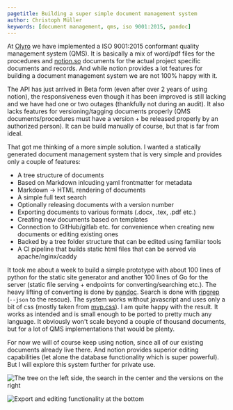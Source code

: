 ```yaml
---
pagetitle: Building a super simple document management system
author: Christoph Müller
keywords: [document management, qms, iso 9001:2015, pandoc]
---
```


At [Olyro](https://olyro.de/) we have implemented a ISO 9001:2015 conformant quality management system (QMS). It is basically a mix of word/pdf files for the procedures and [notion.so](https://notion.so) documents for the actual project specific documents and records. And while notion provides a lot features for building a document management system we are not 100% happy with it.

The API has just arrived in Beta form (even after over 2 years of using notion), the responsiveness even though it has been improved is still lacking and we have had one or two outages (thankfully not during an audit). It also lacks features for versioning/tagging documents properly (QMS documents/procedures must have a version + be released properly by an authorized person). It can be build manually of course, but that is far from ideal.

That got me thinking of a more simple solution. I wanted a statically generated document management system that is very simple and provides only a couple of features:

- A tree structure of documents
- Based on Markdown inlcuding yaml frontmatter for metadata
- Markdown -> HTML rendering of documents
- A simple full text search
- Optionally releasing documents with a version number
- Exporting documents to various formats (.docx, .tex, .pdf etc.)
- Creating new documents based on templates
- Connection to GitHub/gitlab etc. for convenience when creating new documents or editing existing ones
- Backed by a tree folder structure that can be edited using familiar tools
- A CI pipeline that builds static html files that can be served via apache/nginx/caddy

It took me about a week to build a simple prototype with about 100 lines of python for the static site generator and another 100 lines of Go for the server (static file serving + endpoints for converting/searching etc.). The heavy lifting of converting is done by [pandoc](https://pandoc.org/). Search is done with [ripgrep](https://github.com/BurntSushi/ripgrep) (`--json` to the rescue). The system works without javascript and uses only a bit of css (mostly taken from [mvp.css](https://andybrewer.github.io/mvp/)). I am quite happy with the result. It works as intended and is small enough to be ported to pretty much any language. It obviously won't scale beyond a couple of thousand documents, but for a lot of QMS implementations that would be plenty.

For now we will of course keep using notion, since all of our existing documents already live there. And notion provides superior editing capabilities (let alone the database functionality which is super powerful). But I will explore this system further for private use.

![The tree on the left side, the search in the center and the versions on the right](2021-06-22_document_management_system.assets/screenshot_1.png)

![Export and editing functionality at the bottom](2021-06-22_document_management_system.assets/screenshot_2.png)
